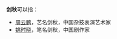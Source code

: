 '''剑秋'''可以指：
* [[周云鹏|周云鹏]]，艺名剑秋，中国杂技表演艺术家
* [[姚时晓|姚时晓]]，笔名剑秋，中国剧作家

{{Disambiguation|J|Cat=二字汉名消歧义}}